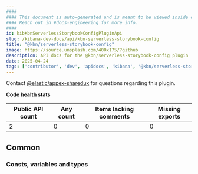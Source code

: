 ```yaml
---
####
#### This document is auto-generated and is meant to be viewed inside our experimental, new docs system.
#### Reach out in #docs-engineering for more info.
####
id: kibKbnServerlessStorybookConfigPluginApi
slug: /kibana-dev-docs/api/kbn-serverless-storybook-config
title: "@kbn/serverless-storybook-config"
image: https://source.unsplash.com/400x175/?github
description: API docs for the @kbn/serverless-storybook-config plugin
date: 2025-04-24
tags: ['contributor', 'dev', 'apidocs', 'kibana', '@kbn/serverless-storybook-config']
---
```




Contact [@elastic/appex-sharedux](https://github.com/orgs/elastic/teams/appex-sharedux) for questions regarding this plugin.

**Code health stats**

| Public API count  | Any count | Items lacking comments | Missing exports |
|-------------------|-----------|------------------------|-----------------|
| 2 | 0 | 0 | 0 |

## Common

### Consts, variables and types
<DocDefinitionList data={kbnServerlessStorybookConfigObj.common.misc}/>

